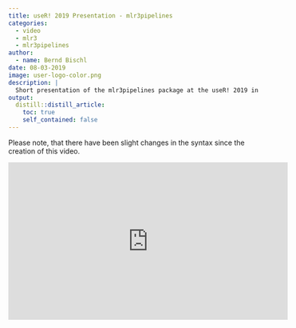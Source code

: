 ```yaml
---
title: useR! 2019 Presentation - mlr3pipelines
categories:
  - video
  - mlr3
  - mlr3pipelines
author:
  - name: Bernd Bischl
date: 08-03-2019
image: user-logo-color.png
description: |
  Short presentation of the mlr3pipelines package at the useR! 2019 in Toulouse.
output:
  distill::distill_article:
    toc: true
    self_contained: false
---
```


Please note, that there have been slight changes in the syntax since the creation of this video.

<iframe width="560" height="315" src="https://www.youtube.com/embed/gEW5RxkbQuQ?rel=0" frameborder="0" allowfullscreen></iframe>
